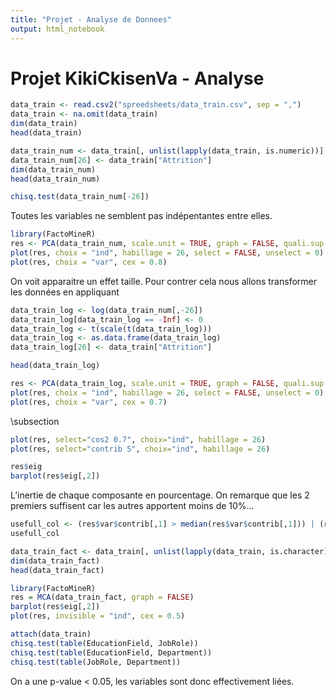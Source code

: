 ```yaml
---
title: "Projet - Analyse de Donnees"
output: html_notebook
---
```


# Projet KikiCkisenVa - Analyse

\section{Recuperation des donnees}
```r
data_train <- read.csv2("spreedsheets/data_train.csv", sep = ",")
data_train <- na.omit(data_train)
dim(data_train)
head(data_train)
```
```r
data_train_num <- data_train[, unlist(lapply(data_train, is.numeric))]
data_train_num[26] <- data_train["Attrition"]
dim(data_train_num)
head(data_train_num)
```

\section{Stats descriptives}
```r
chisq.test(data_train_num[-26])
```
Toutes les variables ne semblent pas indépentantes entre elles.




\section{ACP}
```r
library(FactoMineR)
res <- PCA(data_train_num, scale.unit = TRUE, graph = FALSE, quali.sup = 26)
plot(res, choix = "ind", habillage = 26, select = FALSE, unselect = 0)
plot(res, choix = "var", cex = 0.8)
```
On voit apparaitre un effet taille. Pour contrer cela nous allons transformer les données en appliquant

\subsection{Equilibrage des Donnees}
```r
data_train_log <- log(data_train_num[,-26])
data_train_log[data_train_log == -Inf] <- 0
data_train_log <- t(scale(t(data_train_log)))
data_train_log <- as.data.frame(data_train_log)
data_train_log[26] <- data_train["Attrition"]

head(data_train_log)
```
```r
res <- PCA(data_train_log, scale.unit = TRUE, graph = FALSE, quali.sup = 26)
plot(res, choix = "ind", habillage = 26, select = FALSE, unselect = 0)
plot(res, choix = "var", cex = 0.7)
```

\subsection
```r
plot(res, select="cos2 0.7", choix="ind", habillage = 26)
plot(res, select="contrib 5", choix="ind", habillage = 26)
```
```r
res$eig
barplot(res$eig[,2])
```
L'inertie de chaque composante en pourcentage. On remarque que les 2 premiers suffisent car les autres apportent moins de 10%...

```r
usefull_col <- (res$var$contrib[,1] > median(res$var$contrib[,1])) | (res$var$contrib[,2] > median(res$var$contrib[,2]))
usefull_col
```

\section{AFC}
```r
data_train_fact <- data_train[, unlist(lapply(data_train, is.character))]
dim(data_train_fact)
head(data_train_fact)
```
```r
library(FactoMineR)
res = MCA(data_train_fact, graph = FALSE)
barplot(res$eig[,2])
plot(res, invisible = "ind", cex = 0.5)
```

```r
attach(data_train)
chisq.test(table(EducationField, JobRole))
chisq.test(table(EducationField, Department))
chisq.test(table(JobRole, Department))
```
On a une p-value < 0.05, les variables sont donc effectivement liées.







